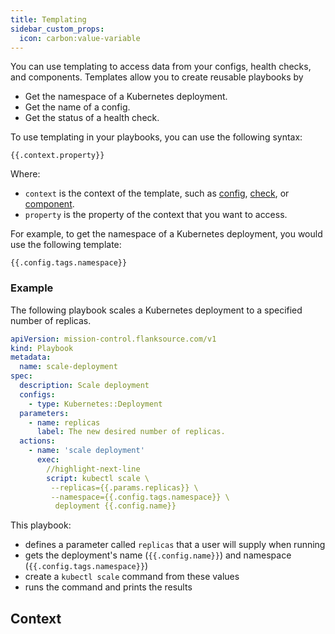 ```yaml
---
title: Templating
sidebar_custom_props:
  icon: carbon:value-variable
---
```




You can use templating to access data from your configs, health checks, and components. Templates allow you to create reusable playbooks by

* Get the namespace of a Kubernetes deployment.
* Get the name of a config.
* Get the status of a health check.

To use templating in your playbooks, you can use the following syntax:

`{{.context.property}}`

Where:

* `context` is the context of the template, such as [config](/reference/config-db/config), [check](/reference/canary-checker/check), or [component](/reference/topology/components).
* `property` is the property of the context that you want to access.

For example, to get the namespace of a Kubernetes deployment, you would use the following template:

`{{.config.tags.namespace}}`

### Example

The following playbook scales a Kubernetes deployment to a specified number of replicas.

```yaml  title='scale-deployment.yaml'
apiVersion: mission-control.flanksource.com/v1
kind: Playbook
metadata:
  name: scale-deployment
spec:
  description: Scale deployment
  configs:
    - type: Kubernetes::Deployment
  parameters:
    - name: replicas
      label: The new desired number of replicas.
  actions:
    - name: 'scale deployment'
      exec:
        //highlight-next-line
        script: kubectl scale \
         --replicas={{.params.replicas}} \
         --namespace={{.config.tags.namespace}} \
          deployment {{.config.name}}
```

This playbook:
  * defines a parameter called `replicas` that a user will supply when running
  * gets the deployment's  name (`{{.config.name}}`) and namespace (`{{.config.tags.namespace}}`)
  * create a `kubectl scale` command from these values
  * runs the command and prints the results

## Context

<Context/>
